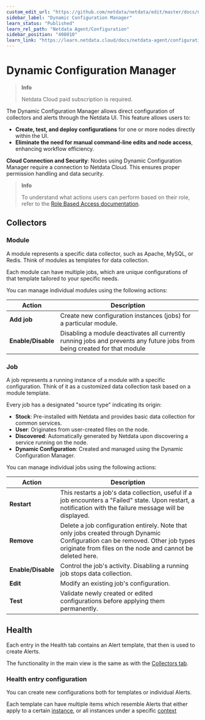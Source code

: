 ```yaml
---
custom_edit_url: "https://github.com/netdata/netdata/edit/master/docs/netdata-agent/configuration/dynamic-configuration.md"
sidebar_label: "Dynamic Configuration Manager"
learn_status: "Published"
learn_rel_path: "Netdata Agent/Configuration"
sidebar_position: "408010"
learn_link: "https://learn.netdata.cloud/docs/netdata-agent/configuration/dynamic-configuration-manager"
---
```


# Dynamic Configuration Manager

> **Info**
>
> Netdata Cloud paid subscription is required.

The Dynamic Configuration Manager allows direct configuration of collectors and alerts through the Netdata UI. This feature allows users to:

- **Create, test, and deploy configurations** for one or more nodes directly within the UI.
- **Eliminate the need for manual command-line edits and node access**, enhancing workflow efficiency.

**Cloud Connection and Security**: Nodes using Dynamic Configuration Manager require a connection to Netdata Cloud. This ensures proper permission handling and data security.

> **Info**
>
> To understand what actions users can perform based on their role, refer to the [Role Based Access documentation](/docs/netdata-cloud/authentication-&-authorization/role-based-access-model#dynamic-configuration-manager).

## Collectors

### Module

A module represents a specific data collector, such as Apache, MySQL, or Redis. Think of modules as templates for data collection.

Each module can have multiple jobs, which are unique configurations of that template tailored to your specific needs.

You can manage individual modules using the following actions:

| Action             | Description                                                                                                               |
|--------------------|---------------------------------------------------------------------------------------------------------------------------|
| **Add job**        | Create new configuration instances (jobs) for a particular module.                                                        |
| **Enable/Disable** | Disabling a module deactivates all currently running jobs and prevents any future jobs from being created for that module |

### Job

A job represents a running instance of a module with a specific configuration. Think of it as a customized data collection task based on a module template.

Every job has a designated "source type" indicating its origin:

- **Stock**: Pre-installed with Netdata and provides basic data collection for common services.
- **User**: Originates from user-created files on the node.
- **Discovered**: Automatically generated by Netdata upon discovering a service running on the node.
- **Dynamic Configuration**: Created and managed using the Dynamic Configuration Manager.

You can manage individual jobs using the following actions:

| Action             | Description                                                                                                                                                                                 |
|--------------------|---------------------------------------------------------------------------------------------------------------------------------------------------------------------------------------------|
| **Restart**        | This restarts a job's data collection, useful if a job encounters a "Failed" state. Upon restart, a notification with the failure message will be displayed.                                |
| **Remove**         | Delete a job configuration entirely. Note that only jobs created through Dynamic Configuration can be removed. Other job types originate from files on the node and cannot be deleted here. |
| **Enable/Disable** | Control the job's activity. Disabling a running job stops data collection.                                                                                                                  |
| **Edit**           | Modify an existing job's configuration.                                                                                                                                                     |
| **Test**           | Validate newly created or edited configurations before applying them permanently.                                                                                                           |

## Health

Each entry in the Health tab contains an Alert template, that then is used to create Alerts.

The functionality in the main view is the same as with the [Collectors tab](#collectors).

### Health entry configuration

You can create new configurations both for templates or individual Alerts.

Each template can have multiple items which resemble Alerts that either apply to a certain [instance](/docs/dashboards-and-charts/netdata-charts#instances-dropdown), or all instances under a specific [context](/docs/dashboards-and-charts/netdata-charts#contexts)
